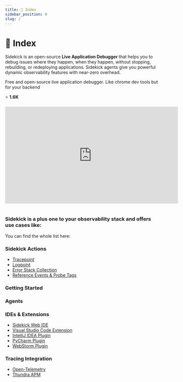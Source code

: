 ```yaml
---
title: 🏫 Index
sidebar_position: 0
slug: /
---
```



# 🏫 Index

Sidekick is an open-source **Live Application Debugger** that helps you to debug issues where they happen, when they happen, without stopping, rebuilding, or redeploying applications. Sidekick agents give you powerful dynamic observability features with near-zero overhead.


<div className="w-full cols-1">
<Card title="Github - runsidekick/sidekick" target="https://github.com/runsidekick/sidekick" isNewWindow={true}>
  <p class="italic"> Free and open-source live application debugger. Like chrome dev tools but for your backend </p>
  ⭐️ <strong>1.6K</strong>

</Card>
</div>

<br/>

<iframe width="560" height="315" src="https://www.youtube.com/embed/c5eaocEGzOQ" title="YouTube video player" frameborder="0" allow="accelerometer; autoplay; clipboard-write; encrypted-media; gyroscope; picture-in-picture; web-share" allowfullscreen></iframe> 

<br/>

<div className="w-full cols-1">
<Card title="Why Sidekick?" target="master" isNewWindow={false}>
</Card>
</div>

<br/>

<div className="open-source-section">
  <h3>Sidekick is a plus one to your observability stack and offers use cases like:</h3>
  <div className="w-full cols-3">
    <Card title="Production Debugging" target="use-cases/production-debugging"></Card>
    <Card title="Remote Debugging Kubernetes Cluster, Pods, and Containers" target="use-cases/remote-debugging-kubernetes-cluster-pods-and-containers"></Card>
    <Card title="Cut Monitoring Costs with Dynamic Logging" target="use-cases/cut-monitoring-costs-with-dynamic-logging"></Card>
  </div>
</div>

You can find the whole list here:


<div className="w-full cols-1">
<Card title="Use Cases" target="use-cases" isNewWindow={false}>
</Card>
</div>

### Sidekick Actions

- [Tracepoint](sidekick-actions/tracepoint.md)
- [Logpoint](sidekick-actions/logpoint.md)
- [Error Stack Collection](sidekick-actions/error-stack-collection.md)
- [Reference Events & Probe Tags](sidekick-actions/reference-events-and-probe-tags.md)

### Getting Started

<div className="w-full cols-1">
<Card title="Getting Started with Sidekick" target="quick-start-to-thundra-sidekick" isNewWindow={false}>
</Card>
</div>

### Agents

<div className="open-source-section">
  <div className="w-full cols-3">
    <Card title="Node.js" target="agents/node.js/"></Card>
    <Card title="Java" target="agents/java/"></Card>
    <Card title="Python" target="agents/python/"></Card>
  </div>
</div>

### IDEs & Extensions

- [Sidekick Web IDE](plugins/sidekick-web-ide/introduction/README.md)
- [Visual Studio Code Extension](plugins/visual-studio-code-extension-python-and-node.js/README.md)
- [IntelliJ IDEA Plugin](plugins/intellij-idea-plugin/README.md)
- [PyCharm Plugin](plugins/pycharm-plugin-python.md)
- [WebStorm Plugin](plugins/webstorm-plugin-node.js.md)

### Tracing Integration

- [Open-Telemetry](integrations/open-telemetry-tracing-integration.md)
- [Thundra APM ](integrations/thundra-apm-tracing-integration.md)

